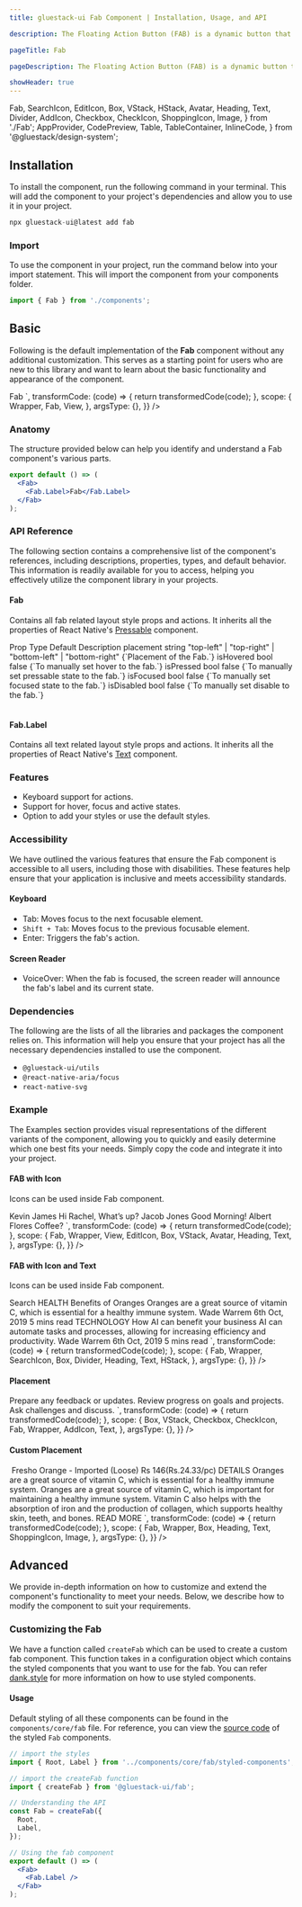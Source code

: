 ```yaml
---
title: gluestack-ui Fab Component | Installation, Usage, and API

description: The Floating Action Button (FAB) is a dynamic button that stays visible and provides access to a primary action throughout the user's journey in the application. It is a powerful UI element that adds a touch of elegance and convenience to the user experience.

pageTitle: Fab

pageDescription: The Floating Action Button (FAB) is a dynamic button that stays visible and provides access to a primary action throughout the user's journey in the application. It is a powerful UI element that adds a touch of elegance and convenience to the user experience.

showHeader: true
---
```



<Meta title="components/Others/Fab" />

  Fab,
  SearchIcon,
  EditIcon,
  Box,
  VStack,
  HStack,
  Avatar,
  Heading,
  Text,
  Divider,
  AddIcon,
  Checkbox,
  CheckIcon,
  ShoppingIcon,
  Image,
} from './Fab';
  AppProvider,
  CodePreview,
  Table,
  TableContainer,
  InlineCode,
} from '@gluestack/design-system';



## Installation

To install the component, run the following command in your terminal. This will add the component to your project's dependencies and allow you to use it in your project.

```jsx
npx gluestack-ui@latest add fab
```

### Import

To use the component in your project, run the command below into your import statement. This will import the component from your components folder.

```jsx
import { Fab } from './components';
```

## Basic

Following is the default implementation of the **Fab** component without any additional customization. This serves as a starting point for users who are new to this library and want to learn about the basic functionality and appearance of the component.

<AppProvider>
  <CodePreview
    showComponentRenderer={true}
    showArgsController={false}
    metaData={{
      code: `
        <View style={{height:60}}>
          <Fab>
            <Fab.Label>Fab</Fab.Label>
          </Fab>
        </View>
`,
      transformCode: (code) => {
        return transformedCode(code);
      },
      scope: {
        Wrapper,
        Fab,
        View,
      },
      argsType: {},
    }}
  />
</AppProvider>

### Anatomy

The structure provided below can help you identify and understand a Fab component's various parts.

```jsx
export default () => (
  <Fab>
    <Fab.Label>Fab</Fab.Label>
  </Fab>
);
```

### API Reference

The following section contains a comprehensive list of the component's references, including descriptions, properties, types, and default behavior. This information is readily available for you to access, helping you effectively utilize the component library in your projects.

#### Fab

Contains all fab related layout style props and actions.
It inherits all the properties of React Native's [Pressable](https://reactnative.dev/docs/pressable#props) component.

<AppProvider>
  <TableContainer>
    <Table>
      <Table.THead>
        <Table.TR>
          <Table.TH>
            <Table.TText>Prop</Table.TText>
          </Table.TH>
          <Table.TH>
            <Table.TText>Type</Table.TText>
          </Table.TH>
          <Table.TH>
            <Table.TText>Default</Table.TText>
          </Table.TH>
          <Table.TH>
            <Table.TText>Description</Table.TText>
          </Table.TH>
        </Table.TR>
      </Table.THead>
      <Table.TBody>
        <Table.TR>
          <Table.TD>
            <Table.TText>
              <InlineCode>placement</InlineCode>
            </Table.TText>
          </Table.TD>
          <Table.TD>
            <Table.TText>string</Table.TText>
          </Table.TD>
          <Table.TD>
            <Table.TText>"top-left" | "top-right" |
             "bottom-left" | "bottom-right"</Table.TText>
</Table.TD>
<Table.TD>
<Table.TText>{`Placement of the Fab.`}</Table.TText>
</Table.TD>
</Table.TR>
<Table.TR>
<Table.TD>
<Table.TText>
<InlineCode>isHovered</InlineCode>
</Table.TText>
</Table.TD>
<Table.TD>
<Table.TText>bool</Table.TText>
</Table.TD>
<Table.TD>
<Table.TText>false</Table.TText>
</Table.TD>
<Table.TD>
<Table.TText>{`To manually set hover to the fab.`}</Table.TText>
</Table.TD>
</Table.TR>
<Table.TR>
<Table.TD>
<Table.TText>
<InlineCode>isPressed</InlineCode>
</Table.TText>
</Table.TD>
<Table.TD>
<Table.TText>bool</Table.TText>
</Table.TD>
<Table.TD>
<Table.TText>false</Table.TText>
</Table.TD>
<Table.TD>
<Table.TText>{`To manually set pressable state to the fab.`}</Table.TText>
</Table.TD>
</Table.TR>
<Table.TR>
<Table.TD>
<Table.TText>
<InlineCode>isFocused</InlineCode>
</Table.TText>
</Table.TD>
<Table.TD>
<Table.TText>bool</Table.TText>
</Table.TD>
<Table.TD>
<Table.TText>false</Table.TText>
</Table.TD>
<Table.TD>
<Table.TText>{`To manually set focused state to the fab.`}</Table.TText>
</Table.TD>
</Table.TR>
<Table.TR>
<Table.TD>
<Table.TText>
<InlineCode>isDisabled</InlineCode>
</Table.TText>
</Table.TD>
<Table.TD>
<Table.TText>bool</Table.TText>
</Table.TD>
<Table.TD>
<Table.TText>false</Table.TText>
</Table.TD>
<Table.TD>
<Table.TText>{`To manually set disable to the fab.`}</Table.TText>
</Table.TD>
</Table.TR>
</Table.TBody>
</Table>

  </TableContainer>
</AppProvider>

#### Fab.Label

Contains all text related layout style props and actions.
It inherits all the properties of React Native's [Text](https://reactnative.dev/docs/text#props) component.

### Features

- Keyboard support for actions.
- Support for hover, focus and active states.
- Option to add your styles or use the default styles.

### Accessibility

We have outlined the various features that ensure the Fab component is accessible to all users, including those with disabilities. These features help ensure that your application is inclusive and meets accessibility standards.

#### Keyboard

- Tab: Moves focus to the next focusable element.
- `Shift + Tab`: Moves focus to the previous focusable element.
- Enter: Triggers the fab's action.

#### Screen Reader

- VoiceOver: When the fab is focused, the screen reader will announce the fab's label and its current state.

### Dependencies

The following are the lists of all the libraries and packages the component relies on. This information will help you ensure that your project has all the necessary dependencies installed to use the component.

- `@gluestack-ui/utils`
- `@react-native-aria/focus`
- `react-native-svg`

### Example

The Examples section provides visual representations of the different variants of the component, allowing you to quickly and easily determine which one best fits your needs. Simply copy the code and integrate it into your project.

#### FAB with Icon

Icons can be used inside Fab component.

<AppProvider>
  <CodePreview
    showComponentRenderer={true}
    showArgsController={false}
    metaData={{
      code: `
        <Box
          borderColor='$trueGray300'
          borderRadius='$lg'
          borderWidth={1}
          p={24}
          bg='$white'
          sx={{
            "@base": {
              w: 240,
            },
            "@sm": {
              w: 360
            },
            "@md": {
              w: 476
            }
          }}
        >
          <VStack space='md'>
            <Box w='100%' flexDirection='row'>
              <Avatar h={36} w={36} mr={8} mt={3}>
                <Avatar.Image
                  source={{
                  uri: "https://s3-alpha-sig.figma.com/img/e552/8b9b/c158a000f1e8c3683f5a8cfa8c3ba255?Expires=1682899200&Signature=SVH0jClqMqJJBm35ro0JNwJvXjnGS9M3x74edFcSz8YKBF4g-nn2B9mK3RNpEU~FZg7aVaF1IHZx3JLTkY-NhpjmymhzMGAkSta0a~S58wjKhsxnC83ihRiKI2ULU3ClVQq60dHiCR317wJMq8LGe95t8jHhXXeqZeeqvBhRvJjC2Psg2lw2T4fwWZe8AYgAzhrf4m~Bl4gQr9w1iKdBNUcrPwG3qRpEMnpT3Tikmz2Jf3t5HGvtA2dfCeiDflW~SATLfkpHOdIFakzvGS2EfPAYAESmrxtwlK1vDDtlWmkTKjDfKQXOS4tRFJyhtil1bxzgHQ0P6Lg9dRX6Lsw43A__&Key-Pair-Id=APKAQ4GOSFWCVNEHN3O4",
                  }}
                />
              </Avatar>
              <VStack pt='$0.5'>
                <Heading color='$trueGray900' size='xs' fontStyle='regular'>
                  Kevin James
                </Heading>
                <Text color='$trueGray900' size='xs'>
                  Hi Rachel, What’s up?
                </Text>
              </VStack>
            </Box>
            <Box w='100%' flexDirection='row'>
              <Avatar h={36} w={36} mr={8} mt={3}>
                <Avatar.Image
                  source={{
                  uri: "https://s3-alpha-sig.figma.com/img/96a1/9085/577c259d340398b71ab151a05b30af9d?Expires=1682899200&Signature=bwvrzS0-s-k6~vAptTKk6IAO~WqwrUhZ7qLOgD6~WZ1J89L0gyXcZiqd3ylk2YoMLiqQcKgFuV5KOYRMlBmRBGs7TH9hOSVpzHtZ6MGIJxBCjrcccg0-AiOr9mjiX1dnZ9l7Trck7YpsGET~87GtVpBVr-wTmrEQdo~NoEvY3WqIFnHQO1mn4sw5ACIUKpE9OBj0cjra~ZHe2pbVDWImruUffqARYBshQ9T0HXtr2Mk9WpdawTvduHREHqDHxrezvZ6xT0YkI93nZq-rsLnf~85Sd-qJnMyU6YJ2hkD4R8nfSPdr3g~d0MWZu4Pq57hIQBwhRL3MIrYr2MPWngeIqQ__&Key-Pair-Id=APKAQ4GOSFWCVNEHN3O4",
                  }}
                />
              </Avatar>
              <VStack pt='$0.5'>
                <Heading color='$trueGray900' size='xs' fontStyle='regular'>
                  Jacob Jones
                </Heading>
                <Text color='$trueGray900' size='xs'>
                  Good Morning!
                </Text>
              </VStack>
            </Box>
            <Box w='100%' flexDirection='row'>
              <Avatar h={36} w={36} mr={8} mt={3}>
                <Avatar.Image
                  source={{
                  uri: "https://s3-alpha-sig.figma.com/img/e876/7a58/478a59b003ba928d82a4b718fc3602fb?Expires=1682899200&Signature=X6DMQ8sCkLPpc7aOr1NnOn0BbfwtircceKtK6s1Qn6U6NEQBn-VV6K8lHGLbhykS1Kc4TbSDhFpi1DW4wZwPfTwIJgZ4WnbsyMPdDlcCHSjot6I2WmZLTrS-f4YbkQvrrVXL1grDrd18~4SitEdAAkq9leLRqosEJPWHBQAZ8aZtszo5qLcDLN8CRo8v7NMzCBNbojMJNQqWTl9~e89fRg9T-LB7D2FE~7ExpptwkgqdKjtSeRgN0wlyIWHRWJF8otJngwHYQHRTmzCJeqMqr1JGBgjjEdLnFk1kd7ECSG~nq-WjMuF8azP6W4eJ3Mpo7kLZbZyX5CouupdqkKCHhg__&Key-Pair-Id=APKAQ4GOSFWCVNEHN3O4",
                  }}
                />
              </Avatar>
              <VStack pt='$0.5'>
                <Heading color='$trueGray900' size='xs' fontStyle='regular'>
                  Albert Flores
                </Heading>
                <Text color='$trueGray900' size='xs'>
                  Coffee?
                </Text>
              </VStack>
            </Box>
          </VStack>
          <Fab bg="#059669" size='lg'>
            <EditIcon />
          </Fab>
        </Box>
      `,
      transformCode: (code) => {
        return transformedCode(code);
      },
      scope: {
        Fab,
        Wrapper,
        View,
        EditIcon,
        Box,
        VStack,
        Avatar,
        Heading,
        Text,
      },
      argsType: {},
    }}
  />
</AppProvider>

#### FAB with Icon and Text

Icons can be used inside Fab component.

<AppProvider>
  <CodePreview
    showComponentRenderer={true}
    showArgsController={false}
    metaData={{
      code: `
        <Box
          maxWidth={386}
          borderColor='$trueGray300'
          borderRadius={8}
          borderWidth={1}
          borderStyle='solid'
          py={56}
          px={24}
          bg='$white'
          sx={{
            "@base": {
              mx: 20,
            },
          }}
        >
          <Fab bg="#4F46E5" height="$9" top={16}>
            <SearchIcon/>
            <Fab.Label fontSize='sm' color="$trueGray50">Search</Fab.Label>
          </Fab>
          <Box>
            <Text size='xs' color='$darkBlue600' fontWeight='bold'>
              HEALTH
            </Text>
            <Heading size='xs'>
              Benefits of Oranges
            </Heading>
            <Text size='xs' mt='$1.5'>
              Oranges are a great source of vitamin C, which is essential for a healthy immune system.
            </Text>
            <HStack space='sm' mt='$3'>
              <Text size='xs'>
                Wade Warrem
              </Text>
              <Divider orientation='vertical' color='$trueGray300' h={18}/>
              <Text size='xs'>
                6th Oct, 2019
              </Text>
              <Divider orientation='vertical' color='$trueGray300' h={18}/>
              <Text size='xs'>
                5 mins read
              </Text>
            </HStack>
          </Box>
          <Divider
            sx={{
              bg:"$trueGray300",
              _dark: {
                bg: "$trueGray300",
              },
              my:"$4"
            }}/>
          <Box>
            <Text size='xs' color='$darkBlue600' fontWeight='bold'>
              TECHNOLOGY
            </Text>
            <Heading size='xs'>
              How AI can benefit your business
            </Heading>
            <Text size='xs' mt={6}>
              AI can automate tasks and processes, allowing for increasing efficiency and productivity.
            </Text>
            <HStack space='sm' mt={12}>
              <Text size='xs'>
                Wade Warrem
              </Text>
              <Divider orientation='vertical' color='$trueGray300' h={18}/>
              <Text size='xs'>
                6th Oct, 2019
              </Text>
              <Divider orientation='vertical' color='$trueGray300' h={18}/>
              <Text size='xs'>
                5 mins read
              </Text>
            </HStack>
          </Box>
        </Box>
      `,
      transformCode: (code) => {
        return transformedCode(code);
      },
      scope: {
        Fab,
        Wrapper,
        SearchIcon,
        Box,
        Divider,
        Heading,
        Text,
        HStack,
      },
      argsType: {},
    }}
  />
</AppProvider>

#### Placement

<AppProvider>
  <CodePreview
    showComponentRenderer={true}
    showArgsController={false}
    metaData={{
      code: `
        <Box
          borderColor='$trueGray300'
          rounded={8}
          borderWidth={1}
          py='$4'
          bg='$white'
          sx={{
            "@base": {
              mx: 20,
            },
          }}
        >
          <VStack mb='$4' px='$6' py ={11} space='xl'>
            <Checkbox size="md" defaultIsChecked>
              <Checkbox.Indicator>
                <Checkbox.Icon bg='black' sx={{
                  ':checked': {
                    color: '$backgroundLight50'
                  }
                }}>
                  <CheckIcon />
                </Checkbox.Icon>
              </Checkbox.Indicator>
              <Checkbox.Label>
                <Text style={{textDecorationLine: 'line-through'}}>
                  Prepare any feedback or updates.
                </Text>
              </Checkbox.Label>
            </Checkbox>
            <Checkbox size="md">
              <Checkbox.Indicator>
                <Checkbox.Icon bg='black'>
                  <CheckIcon />
                </Checkbox.Icon>
              </Checkbox.Indicator>
              <Checkbox.Label>Review progress on goals and projects.</Checkbox.Label>
            </Checkbox>
            <Checkbox size="md">
              <Checkbox.Indicator>
                <Checkbox.Icon bg='black'>
                  <CheckIcon />
                </Checkbox.Icon>
              </Checkbox.Indicator>
              <Checkbox.Label>Ask challenges and discuss.</Checkbox.Label>
            </Checkbox>
          </VStack>
          <Fab bg="$black" p='$3' h={36} w={36} position="relative" bottom='1%' left='50%'>
            <AddIcon/>
          </Fab>
        </Box>
      `,
      transformCode: (code) => {
        return transformedCode(code);
      },
      scope: {
        Box,
        VStack,
        Checkbox,
        CheckIcon,
        Fab,
        Wrapper,
        AddIcon,
        Text,
      },
      argsType: {},
    }}
  />

</AppProvider>

#### Custom Placement

<AppProvider>
  <CodePreview
    showComponentRenderer={true}
    showArgsController={false}
    metaData={{
      code: `
        <Box
          maxWidth={412}
          borderColor='$trueGray300'
          borderRadius={8}
          borderWidth={1}
          borderStyle='solid'
          overflow='hidden'
          bg='$white'
          sx={{
            "@base": {
              mx: 20,
            },
          }}
        >
          <Box bg='$pink100' py='$7' alignItems='center'>
            <Image
              resizeMode='contain'
              size='xl'
              source={{
                uri: 'https://drive.google.com/uc?export=view&id=1gBY2H9HptayH4YYqzkujBB1LXYKbykBi',
              }}
              fallbackSource={{
                uri: 'https://images.unsplash.com/photo-1575936123452-b67c3203c357?ixlib=rb-4.0.3&ixid=MnwxMjA3fDB8MHxzZWFyY2h8Mnx8aW1hZ2V8ZW58MHx8MHx8&w=1000&q=80',
              }}
            />
          </Box>
          <Box mx='$6'>
            <Heading size='sm' mt='$4' color='$trueGray900'>
              Fresho Orange - Imported (Loose)
            </Heading>
            <Text size='sm' mt={6} color='$trueGray900'>
              Rs 146(Rs.24.33/pc)
            </Text>
            <Text my={6} size='xs' fontWeight='$bold' color='$trueGray900'>
              DETAILS
            </Text>
            <Text size='xs' fontWeight='normal' lineHeight='xs' mb={6} color='$trueGray900'>
              Oranges are a great source of vitamin C, which is essential for a healthy immune system. Oranges are a great source of vitamin C, which is important for maintaining a healthy immune system. Vitamin C also helps with the absorption of iron and the production of collagen, which supports healthy skin, teeth, and bones.
            </Text>
            <Text mb={6} size='xs' color='$pink600' fontWeight='$bold'>
              READ MORE
            </Text>
          </Box>
          <Fab bg='$pink600' size='lg' right='$3' bottom='15%'>
            <ShoppingIcon/>
          </Fab>
        </Box>
      `,
      transformCode: (code) => {
        return transformedCode(code);
      },
      scope: {
        Fab,
        Wrapper,
        Box,
        Heading,
        Text,
        ShoppingIcon,
        Image,
      },
      argsType: {},
    }}
  />

</AppProvider>

## Advanced

We provide in-depth information on how to customize and extend the component's functionality to meet your needs. Below, we describe how to modify the component to suit your requirements.

### Customizing the Fab

We have a function called `createFab` which can be used to create a custom fab component. This function takes in a configuration object which contains the styled components that you want to use for the fab. You can refer [dank.style](https://dank.style/) for more information on how to use styled components.

#### Usage

Default styling of all these components can be found in the `components/core/fab` file. For reference, you can view the [source code](https://github.com/gluestack/gluestack-ui/blob/development/example/storybook/src/components/Fab/index.tsx) of the styled `Fab` components.

```jsx
// import the styles
import { Root, Label } from '../components/core/fab/styled-components';

// import the createFab function
import { createFab } from '@gluestack-ui/fab';

// Understanding the API
const Fab = createFab({
  Root,
  Label,
});

// Using the fab component
export default () => (
  <Fab>
    <Fab.Label />
  </Fab>
);
```
